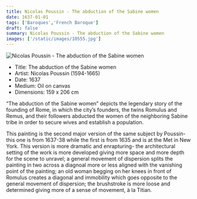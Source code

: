 ```yaml
---
title: Nicolas Poussin - The abduction of the Sabine women
date: 1637-01-01
tags: ['Baroques','French Baroque']
draft: false
summary: Nicolas Poussin - The abduction of the Sabine women
images: ['/static/images/10555.jpg']
---
```


![Nicolas Poussin - The abduction of the Sabine women](/static/images/10555.jpg)

* Title: The abduction of the Sabine women
* Artist: Nicolas Poussin (1594-1665)
* Date: 1637
* Medium: Oil on canvas
* Dimensions: 159 x 206 cm

“The abduction of the Sabine women” depicts the legendary story of the founding of Rome, in which the city’s founders, the twins Romulus and Remus, and their followers abducted the women of the neighboring Sabine tribe in order to secure wives and establish a population.

This painting is the second major version of the same subject by Poussin- this one is from 1637-38 while the first is from 1635 and is at the Met in New York. This version is more dramatic and enrapturing-  the architectural setting of the work is more developed giving more space and more depth for the scene to unravel; a general movement of dispersion splits the painting in two across a diagnoal more or less aligned with the vanishing point of the painting; an old woman begging on her knees in front of Romulus creates a diagonal and immobility which goes opposite to the general movement of dispersion; the brushstroke is more loose and determined giving more of a sense of movement, à la Titian.
